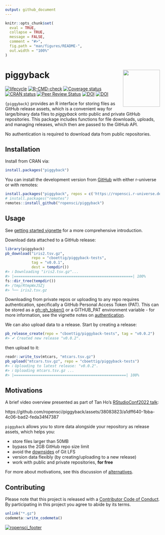 ```yaml
---
output: github_document
---
```


<!-- README.md is generated from README.Rmd. Please edit that file -->


```r
knitr::opts_chunk$set(
  eval = TRUE,
  collapse = TRUE,
  message = FALSE,
  comment = "#>",
  fig.path = "man/figures/README-",
  out.width = "100%"
)
```

# piggyback <img src="man/figures/logo.svg" align="right" alt="" width="120" />

  <!-- badges: start -->

[![lifecycle](https://img.shields.io/badge/lifecycle-stable-green.svg)](https://lifecycle.r-lib.org/articles/stages.html)
[![R-CMD-check](https://github.com/ropensci/piggyback/workflows/R-CMD-check/badge.svg)](https://github.com/ropensci/piggyback/actions)
[![Coverage status](https://codecov.io/gh/ropensci/piggyback/branch/master/graph/badge.svg)](https://app.codecov.io/github/ropensci/piggyback?branch=master)
[![CRAN status](https://www.r-pkg.org/badges/version/piggyback)](https://cran.r-project.org/package=piggyback)
[![Peer Review Status](https://badges.ropensci.org/220_status.svg)](https://github.com/ropensci/software-review/issues/220)
[![DOI](https://zenodo.org/badge/132979724.svg)](https://zenodo.org/badge/latestdoi/132979724)
[![DOI](http://joss.theoj.org/papers/10.21105/joss.00971/status.svg)](https://doi.org/10.21105/joss.00971)
  <!-- badges: end -->

`{piggyback}` provides an R interface for storing files as GitHub release assets, 
which is a convenient way for large/binary data files to _piggyback_ onto public 
and private GitHub repositories. This package includes functions for file downloads,
uploads, and managing releases, which then are passed to the GitHub API. 

No authentication is required to download data from public repositories.

## Installation
Install from CRAN via:
```r
install.packages("piggyback")
```
You can install the development version from [GitHub](https://github.com/ropensci/piggyback)
with either r-universe or with remotes:
```r
install.packages("piggyback", repos = c('https://ropensci.r-universe.dev', getOption("repos")))
# install.packages("remotes")
remotes::install_github("ropensci/piggyback")
```
## Usage
See [getting started vignette](https://docs.ropensci.org/piggyback/articles/intro.html)
for a more comprehensive introduction.

Download data attached to a GitHub release:
```r
library(piggyback)
pb_download("iris2.tsv.gz", 
            repo = "cboettig/piggyback-tests",
            tag = "v0.0.1",
            dest = tempdir())
#> ℹ Downloading "iris2.tsv.gz"...
#> |======================================================| 100%
fs::dir_tree(tempdir())
#> /tmp/RtmpWxJSZj
#> └── iris2.tsv.gz
```
Downloading from private repos or uploading to any repo requires authentication, 
specifically a GitHub Personal Access Token (PAT). This can be stored as a
[gh::gh_token()](https://usethis.r-lib.org/articles/git-credentials.html#get-a-personal-access-token-pat)
or a GITHUB_PAT environment variable - for more information, see the vignette notes on
[authentication](https://docs.ropensci.org/piggyback/articles/piggyback.html#authentication).

We can also upload data to a release. Start by creating a release:
```r
pb_release_create(repo = "cboettig/piggyback-tests", tag = "v0.0.2")
#> ✔ Created new release "v0.0.2".
```
then upload to it:
```r
readr::write_tsv(mtcars, "mtcars.tsv.gz")
pb_upload("mtcars.tsv.gz", repo = "cboettig/piggyback-tests")
#> ℹ Uploading to latest release: "v0.0.2".
#> ℹ Uploading mtcars.tsv.gz ...
#> |===================================================| 100%
```

## Motivations

A brief video overview presented as part of Tan Ho's [RStudioConf2022 talk](https://www.youtube.com/watch?v=wzcz4xNGeTI&t=655s):

https://github.com/ropensci/piggyback/assets/38083823/a1dff640-1bba-4c06-bad2-feda34f47387

`piggyback` allows you to store data alongside your repository as release assets,
which helps you:

- store files larger than 50MB
- bypass the 2GB GitHub repo size limit
<!-- 
original URL:
https://angryfrenchman.org/github-s-large-file-storage-is-no-panacea-for-open-source-quite-the-opposite-12c0e16a9a91 
-->
- avoid the [downsides](https://archive.is/3D16r) of Git LFS
- version data flexibly (by creating/uploading to a new release)
- work with public and private repositories, **for free**

For more about motivations, see this discussion of
[alternatives](https://docs.ropensci.org/piggyback/articles/alternatives.html).

## Contributing

Please note that this project is released with a 
[Contributor Code of Conduct](https://ropensci.org/code-of-conduct/).
By participating in this project you agree to abide by its terms.

```r
unlink("*.gz")
codemeta::write_codemeta()
```

[![ropensci_footer](https://ropensci.org/public_images/ropensci_footer.png)](https://ropensci.org)
